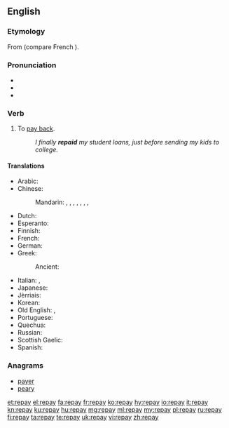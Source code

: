 ==English==

===Etymology===
From {{etyl|fro|en}} {{term|repaier||to pay back|lang=fro}} (compare French {{term|repayer||to pay again|lang=fr}}).

===Pronunciation===
* {{IPA|/ɹiˈpeɪ/|lang=en}}
* {{audio|en-us-repay.ogg|Audio (US)|lang=en}}
* {{rhymes|eɪ|lang=en}}

===Verb===
{{en-verb|repays|repaying|repaid|repaid}}

# To [[pay back]].
#: ''I finally '''repaid''' my student loans, just before sending my kids to college.''

====Translations====
{{trans-top|to pay back}}
* Arabic: {{t|ar|جازى|tr=jaaza}}
* Chinese:
*: Mandarin: {{t+|cmn|賠|sc=Hani}}, {{t+|cmn|赔|tr=péi|sc=Hani}}, {{t+|cmn|報償|sc=Hani}}, {{t+|cmn|报偿|tr=bàocháng|sc=Hani}}, {{t+|cmn|償|sc=Hani}}, {{t+|cmn|偿|tr=cháng|sc=Hani}}, {{t+|cmn|償還|sc=Hani}}, {{t+|cmn|偿还|tr=chánghuán|sc=Hani}}
* Dutch: {{t+|nl|terugbetalen}}
* Esperanto: {{t|eo|repagi}}
* Finnish: {{t|fi|maksaa takaisin}}
* French: {{t+|fr|rembourser}}
* German: {{t|de|zurückzahlen}}
* Greek:
*: Ancient: {{t|grc|τίνω|sc=polytonic}}
{{trans-mid}}
* Italian: {{t|it|ripagare}}, {{t+|it|restituire}}
* Japanese: {{t|ja|払い戻す|tr=はらいもどす, haraimodosu}}
* Jèrriais: {{t|roa-jer|atchitter|alt=s'atchitter}}
* Korean: {{t|ko|갚다|tr=gapda|sc=Kore}}
* Old English: {{t|ang|ġieldan}}, {{t|ang|forġieldan}}
* Portuguese: {{t+|pt|quitar}}
* Quechua: {{t|qu|hunt'apuy}}
* Russian: {{t+|ru|отплатить|tr=otplatít'}}
* Scottish Gaelic: {{t|gd|ath-dhìol}}
* Spanish: {{t+|es|devolver}}
{{trans-bottom}}

===Anagrams===
* [[payer#English|payer]]
* [[peary#English|peary]]

[[et:repay]]
[[el:repay]]
[[fa:repay]]
[[fr:repay]]
[[ko:repay]]
[[hy:repay]]
[[io:repay]]
[[it:repay]]
[[kn:repay]]
[[ku:repay]]
[[hu:repay]]
[[mg:repay]]
[[ml:repay]]
[[my:repay]]
[[pl:repay]]
[[ru:repay]]
[[fi:repay]]
[[ta:repay]]
[[te:repay]]
[[uk:repay]]
[[vi:repay]]
[[zh:repay]]